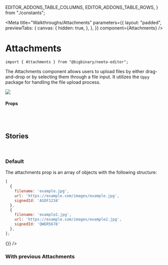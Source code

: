   EDITOR_ADDONS_TABLE_COLUMNS,
  EDITOR_ADDONS_TABLE_ROWS,
} from "./constants";

<Meta
  title="Walkthroughs/Attachments"
  parameters={{
    layout: "padded",
    previewTabs: {
      canvas: {
        hidden: true,
      },
    },
  }}
  component={Attachments}
/>



# Attachments

`import { Attachments } from "@bigbinary/neeto-editor";`

The Attachments component allows users to upload files by either drag-and-drop or by selecting them through a file input. It utilizes the `Uppy` package for handling the file upload process.

<img src={DefaultAttachment} />
<br />

#### **Props**

<Table columns={EDITOR_ADDONS_TABLE_COLUMNS} rows={EDITOR_ADDONS_TABLE_ROWS} />
<br />
<br />

## **Stories**
<br />

### **Default**

The attachments prop is an array of objects with the following structure:

```js
[
  {
    filename: 'example.jpg',
    url: 'https://example.com/images/example.jpg',
    signedId: 'ASDF1234'
  },
  {
    filename: 'example2.jpg',
    url: 'https://example.com/images/example2.jpg',
    signedId: 'QWER5678'
  },
];
```
<Canvas>
  <Story name="Default">
    <Attachments attachments={[]} onChange={() => {}} />
  </Story>
</Canvas>

### **With previous Attachments**
<Canvas>
  <Story name="With previous Attachments">
    <Attachments attachments={attachments} onChange={setAttachments} />
  </Story>
</Canvas>
